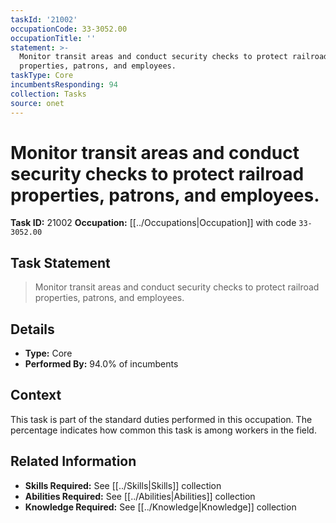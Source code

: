 ```yaml
---
taskId: '21002'
occupationCode: 33-3052.00
occupationTitle: ''
statement: >-
  Monitor transit areas and conduct security checks to protect railroad
  properties, patrons, and employees.
taskType: Core
incumbentsResponding: 94
collection: Tasks
source: onet
---
```

# Monitor transit areas and conduct security checks to protect railroad properties, patrons, and employees.

**Task ID:** 21002
**Occupation:** [[../Occupations|Occupation]] with code `33-3052.00`

## Task Statement

> Monitor transit areas and conduct security checks to protect railroad properties, patrons, and employees.

## Details

- **Type:** Core
- **Performed By:** 94.0% of incumbents

## Context

This task is part of the standard duties performed in this occupation. The percentage indicates how common this task is among workers in the field.

## Related Information

- **Skills Required:** See [[../Skills|Skills]] collection
- **Abilities Required:** See [[../Abilities|Abilities]] collection
- **Knowledge Required:** See [[../Knowledge|Knowledge]] collection

